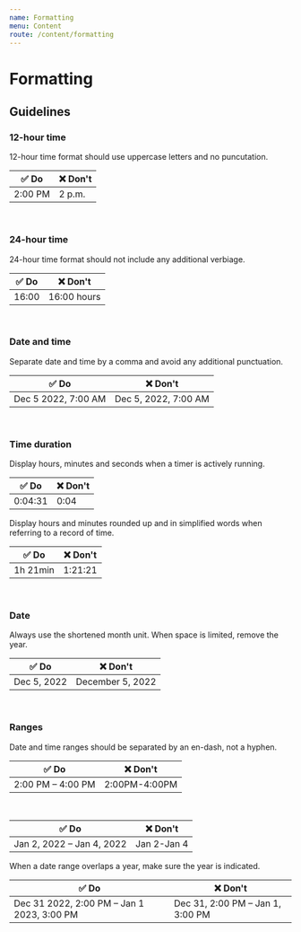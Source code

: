 ```yaml
---
name: Formatting
menu: Content
route: /content/formatting
---
```


# Formatting

## Guidelines

### 12-hour time

12-hour time format should use uppercase letters and no puncutation.

| ✅ **Do** | ❌ **Don't** |
| --------- | ------------ |
| 2:00 PM   | 2 p.m.       |

<br />

### 24-hour time

24-hour time format should not include any additional verbiage.

| ✅ **Do** | ❌ **Don't** |
| --------- | ------------ |
| 16:00     | 16:00 hours  |

<br />

### Date and time

Separate date and time by a comma and avoid any additional punctuation.

| ✅ **Do**           | ❌ **Don't**         |
| ------------------- | -------------------- |
| Dec 5 2022, 7:00 AM | Dec 5, 2022, 7:00 AM |

<br />

### Time duration

Display hours, minutes and seconds when a timer is actively running.

| ✅ **Do** | ❌ **Don't** |
| --------- | ------------ |
| 0:04:31   | 0:04         |

Display hours and minutes rounded up and in simplified words when referring to a
record of time.

| ✅ **Do** | ❌ **Don't** |
| --------- | ------------ |
| 1h 21min  | 1:21:21      |

<br />

### Date

Always use the shortened month unit. When space is limited, remove the year.

| ✅ **Do**   | ❌ **Don't**     |
| ----------- | ---------------- |
| Dec 5, 2022 | December 5, 2022 |

<br />

### Ranges

Date and time ranges should be separated by an en-dash, not a hyphen.

| ✅ **Do**               | ❌ **Don't**  |
| ----------------------- | ------------- |
| 2:00 PM &#8211; 4:00 PM | 2:00PM-4:00PM |

<br />

| ✅ **Do**                       | ❌ **Don't** |
| ------------------------------- | ------------ |
| Jan 2, 2022 &#8211; Jan 4, 2022 | Jan 2-Jan 4  |

When a date range overlaps a year, make sure the year is indicated.

| ✅ **Do**                                        | ❌ **Don't**                           |
| ------------------------------------------------ | -------------------------------------- |
| Dec 31 2022, 2:00 PM &#8211; Jan 1 2023, 3:00 PM | Dec 31, 2:00 PM &#8211; Jan 1, 3:00 PM |
